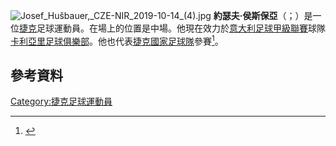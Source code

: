 [[File:Josef_Hušbauer,_CZE-NIR_2019-10-14_(4).jpg|thumb]]
'''約瑟夫·侯斯保亞'''（{{lang-cz|Josef Hušbauer}}；{{bd|1990年|3月16日}}）是一位[[捷克|捷克]]足球運動員。在場上的位置是中場。他現在效力於[[意大利足球甲級聯賽|意大利足球甲級聯賽]]球隊[[卡利亞里足球俱樂部|卡利亞里足球俱樂部]]。他也代表[[捷克國家足球隊|捷克國家足球隊]]參賽<ref>{{CMFS player|HusbauerJosef}}</ref>。
==參考資料==
{{Reflist}}

{{DEFAULTSORT: Hušbauer, Josef}}
[[Category:捷克足球運動員|Category:捷克足球運動員]]